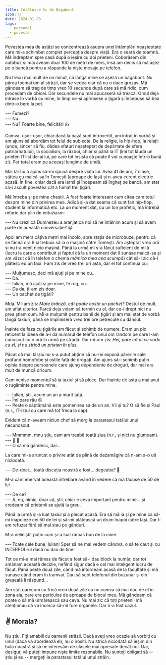 ```yaml
---
title: Întâlnire Cu Un Bagabont
icon: 👻
date: 2024-01-28
tags:
  - personal
  - poveste
---
```


Povestea mea de astăzi se concentrează asupra unei întâmplări neașteptate care mi-a schimbat complet percepția despre viață. Era o seară de toamnă. Mă îndreptam spre casă după o ieșire cu doi prieteni. Coborâsem din autobuz și mai aveam doar 100 de metri de mers, însă am decis să mă așez pe o bancă pentru a răspunde la niște mesaje pe telefon.

Nu trecu mai mult de un minut, că lângă mine se așeză un bagabont. Nu părea tocmai om al străzii, dar se vedea clar că nu o duce grozav. Mă gândeam să trag de timp vreo 10 secunde după care să mă ridic, cum procedam de obicei. Dar secundele nu mai apucaseră să treacă. Omul deja intrase în vorbă cu mine, în timp ce-și aprinsese o țigară și începuse să bea dintr-o bere la pet.

--- Fumezi?\
--- Nu.\
--- Nu? Foarte bine, felicitări 👍

Cumva, ușor-ușor, chiar dacă la bază sunt introvertit, am intrat în vorbă și am ajuns să abordăm tot felul de subiecte. De la religie, la hip-hop, la relații (unde, sincer să fiu, dădea sfaturi neașteptat de depărtate de sfera patriarhatului), la socialism, la război, chiar și până la IT (îmi tot lăuda un prieten IT-ist de-ai lui, pe care tot insista că poate îl voi cunoaște într-o bună zi). Per total eram pe aceeași lungime de undă.

Mai târziu a ajuns să-mi spună despre viața lui. Avea 41 de ani, 7 clase, stătea cu maică-sa în Tomești (aproape de Iași) și n-avea curent electric acasă. În fine, chiar dacă era iarnă și începeam să îngheț pe bancă, am stat să-i ascult povestea cât a fumat trei țigări.

Mă întreba și pe mine chestii. A fost foarte interesant cum citea cam totul despre mine din privirea mea. Adică și-a dat seama că sunt fan hip-hop, student la informatică etc. La un moment dat, cu un ton profetic, mă întrebă retoric dar plin de entuziasm:

--- Nu crezi că Dumnezeu a aranjat ca noi să ne întâlnim acum și să avem parte de această conversație? 😀

Apoi am mers câțiva metri mai încolo, spre stația de microbuze, pentru că se făcea ora 9 și trebuia să ia o mașină către Tomești. Am așteptat vreo oră și nu i-a venit nicio mașină. Până la urmă mi s-a făcut suficient de milă (lucru la care a contribuit și faptul că la un moment dat îl sunase maică-sa și am văzut că în telefon o chema _mămica mea cea scumpă_) cât să-i zic că-i plătesc eu un taxi. I-am zis de vreo trei ori asta, dar el tot continua cu:

--- Mulțumesc, deci mă ajuți și pe mine cu...\
--- Da.\
--- Iulian, mă ajuți și pe mine, te rog, cu...\
--- Da da, ți-am zis doar.\
--- Un pachet de țigări?

Mda. Mi-am zis: _Mare brânză, cât poate costa un pachet?_ Destul de mult, am aflat ulterior. Parcă deja voiam să termin cu el, dar ce-i drept nici nu prea știam cum. Mi-a mulțumit pentru banii de țigări și am mai stat de vorbă lângă taxiuri, până se împliniseră vreo trei ore petrecute cu dânsul.

Înainte de faza cu țigările am făcut și schimb de numere. Eram un pic reticent la ideea de a-i da numărul de telefon unui om random pe care l-am cunoscut cu o oră în urmă pe stradă. Dar mi-am zis: _Hei, pare că ai ce vorbi cu el, și nu strică un prieten în plus._

Păcat că mai târziu nu s-a putut abține să nu-mi expună părerile sale profund homofobe și ostile față de drogați. Am ajuns să-i schimb puțin opinia despre persoanele care ajung dependente de droguri, dar mai era mult de muncă oricum.

Cam venise momentul să ia taxiul și să plece. Dar înainte de asta a mai avut o rugăminte pentru mine.

--- Iulian, știi, acum un an a murit tata.\
--- Îmi pare rău ☹️\
--- Peste o săptămână este pomenirea sa de un an. Vii și tu? O să fie și Paul (n.r., IT-istul cu care mă tot freca la cap).

Evident că n-aveam niciun chef să merg la parastasul tatălui unui necunoscut.

--- Mmmmm, mnu știu, cam am treabă toată ziua (n.r., și nici nu glumeam).\
--- 🥺 🥺\
--- O să mă gândesc, dar...

La care mi-a aruncat o privire atât de plină de dezamăgire că n-am s-o uit niciodată.

--- De-deci... toată discuția noastră a fost... degeaba? 🥺

M-a cam enervat această întrebare având în vedere că mă făcuse de 50 de lei.

--- De ce?\
--- A, nu, nimic, doar că, știi, chiar e ceva important pentru mine... și credeam că prietenii se ajută la greu.

Până la urmă și-a luat taxiul și a plecat acasă. Era să mă ia și pe mine ca să-mi înapoieze cei 50 de lei și să-mi plătească un drum înapoi către Iași. Dar l-am refuzat fără să mai stau pe gânduri.

M-a neliniștit puțin cum și-a luat rămas bun de la mine.

--- Toate cele bune, Iulian! Sper să ne mai vedem cândva, o să te caut și cu INTERPOL-ul dacă nu dau de tine!

Tot ce mi-a mai rămas de făcut a fost să-i dau block la număr, dar tot amânam această decizie, nefiind sigur dacă e cel mai inteligent lucru de făcut. Până peste două zile, când mă întorceam acasă de la facultate și mă sunase când eram în tramvai. Dau să scot telefonul din buzunar și din greșeală îi răspund...

Am stat oarecum cu frică vreo două zile ca nu cumva să mai dau de el în zona aia, care era periculos de aproape de blocul meu. Mă gândeam că poate o să mă urmărească sau ceva. Nu mai zic că toți prietenii mă atenționau că va încerca să-mi fure organele. Dar n-a fost cazul.

## ✌️ Morala?

Nu știu. Fiți amabili cu oamenii străzii. Dacă aveți vreo ocazie să vorbiți cu unul (dacă vă abordează el), nu o irosiți. Nu strică niciodată să ieșim din bula noastră și să ne interesăm de clasele mai opresate decât noi. Dar, desigur, vă puteți impune niște limite rezonabile. Nu sunteți obligați să -- știu și eu -- mergeți la parastasul tatălui unui străin.
